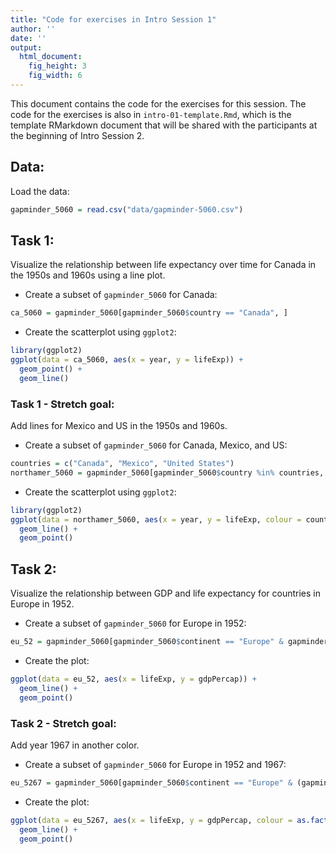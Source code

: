 ```yaml
---
title: "Code for exercises in Intro Session 1"
author: ''
date: ''
output:
  html_document:
    fig_height: 3
    fig_width: 6
---
```


This document contains the code for the exercises for this session. The code for the exercises  is also in `intro-01-template.Rmd`, which is the template RMarkdown document that will be shared with the participants at the beginning of Intro Session 2.

## Data:

Load the data:

```r
gapminder_5060 = read.csv("data/gapminder-5060.csv")
```

## Task 1:

Visualize the relationship between life expectancy over time for Canada in the 1950s and 1960s using a line plot.

* Create a subset of `gapminder_5060` for Canada:
```r
ca_5060 = gapminder_5060[gapminder_5060$country == "Canada", ]
```

* Create the scatterplot using `ggplot2`:
```r
library(ggplot2)
ggplot(data = ca_5060, aes(x = year, y = lifeExp)) +
  geom_point() +
  geom_line() 
```

### Task 1 - Stretch goal:

Add lines for Mexico and US in the 1950s and 1960s.

* Create a subset of `gapminder_5060` for Canada, Mexico, and US:
```r
countries = c("Canada", "Mexico", "United States")
northamer_5060 = gapminder_5060[gapminder_5060$country %in% countries, ]
```

* Create the scatterplot using `ggplot2`:
```r
library(ggplot2)
ggplot(data = northamer_5060, aes(x = year, y = lifeExp, colour = country)) +
  geom_line() +
  geom_point()
```

## Task 2:

Visualize the relationship between GDP and life expectancy for countries in Europe in 1952.

* Create a subset of `gapminder_5060` for Europe in 1952:
```r
eu_52 = gapminder_5060[gapminder_5060$continent == "Europe" & gapminder_5060$year == 1952, ]
```

* Create the plot:
```r
ggplot(data = eu_52, aes(x = lifeExp, y = gdpPercap)) +
  geom_line() +
  geom_point()
```

### Task 2 - Stretch goal:

Add year 1967 in another color.

* Create a subset of `gapminder_5060` for Europe in 1952 and 1967:
```r
eu_5267 = gapminder_5060[gapminder_5060$continent == "Europe" & (gapminder_5060$year == 1952 | gapminder_5060$year == 1967), ]
```

* Create the plot:
```r
ggplot(data = eu_5267, aes(x = lifeExp, y = gdpPercap, colour = as.factor(year))) +
  geom_line() +
  geom_point()
```